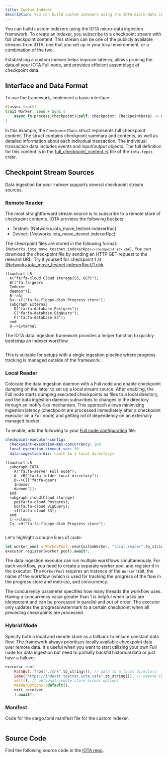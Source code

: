 ```yaml
---
title: Custom Indexer
description: You can build custom indexers using the IOTA micro-data ingestion framework. To create an indexer, you subscribe to a checkpoint stream with full checkpoint content. Establishing a custom indexer helps improve latency, allows pruning the data of your IOTA Full node, and provides efficient assemblage of checkpoint data.
---
```



You can build custom indexers using the IOTA micro-data ingestion framework. To create an indexer, you subscribe to a checkpoint stream with full checkpoint content. This stream can be one of the publicly available streams from IOTA, one that you set up in your local environment, or a combination of the two.

Establishing a custom indexer helps improve latency, allows pruning the data of your IOTA Full node, and provides efficient assemblage of checkpoint data.

## Interface and Data Format

To use the framework, implement a basic interface:

```rust
#[async_trait]
trait Worker: Send + Sync {
    async fn process_checkpoint(&self, checkpoint: CheckpointData) -> Result<()>;
}
```

In this example, the `CheckpointData` struct represents full checkpoint content. The struct contains checkpoint summary and contents, as well as detailed information about each individual transaction. The individual transaction data includes events and input/output objects. The full definition for this content is in the [full_checkpoint_content.rs](https://github.com/iotaledger/iota/blob/releases/iota-graphql-rpc-v2024.1.0-release/crates/iota-types/src/full_checkpoint_content.rs) file of the `iota-types` crate.

## Checkpoint Stream Sources

Data ingestion for your indexer supports several checkpoint stream sources.

### Remote Reader

The most straightforward stream source is to subscribe to a remote store of checkpoint contents. IOTA provides the following buckets:

- Testnet: <CodeBlock>{Networks.iota_move_testnet.indexerRpc}</CodeBlock>
- Devnet: <CodeBlock>{Networks.iota_move_devnet.indexerRpc}</CodeBlock> 

The checkpoint files are stored in the following format: <code>{Networks.iota_move_testnet.indexerRpc+`/<checkpoint_id>.chk`}</code>. You can download the checkpoint file by sending an HTTP GET request to the relevant URL. Try it yourself for checkpoint 1 at [{Networks.iota_move_testnet.indexerRpc}/1.chk](https://indexer.testnet.iota.cafe/1.chk).

```mermaid
flowchart LR
  A("fa:fa-cloud Cloud storage(S3, GCP)");
  B[("fa:fa-gears
  Indexer
  daemon")];
  B-->A;
  B<-->C("fa:fa-floppy-disk Progress store");
  subgraph External
    D("fa:fa-database Postgres");
    E("fa:fa-database BigQuery");
    F("fa:fa-database S3");
  end
  B-->External
```

The IOTA data ingestion framework provides a helper function to quickly bootstrap an indexer workflow.

```rust file=<rootDir>/examples/custom-indexer/rust/remote_reader.rs
```

This is suitable for setups with a single ingestion pipeline where progress tracking is managed outside of the framework.

### Local Reader

Colocate the data ingestion daemon with a Full node and enable checkpoint dumping on the latter to set up a local stream source. After enabling, the Full node starts dumping executed checkpoints as files to a local directory, and the data ingestion daemon subscribes to changes in the directory through an inotify-like mechanism. This approach allows minimizing ingestion latency (checkpoint are processed immediately after a checkpoint executor on a Full node) and getting rid of dependency on an externally managed bucket.

To enable, add the following to your [Full node configuration](../../operator/iota-full-node/overview.mdx) file:

```yaml
checkpoint-executor-config:
  checkpoint-execution-max-concurrency: 200
  local-execution-timeout-sec: 30
  data-ingestion-dir: <path to a local directory>
```

```mermaid
flowchart LR
  subgraph IOTA
    A("fa:fa-server Full node");
    A-->B("fa:fa-folder Local directory");
    B-->C[("fa:fa-gears
    Indexer
    daemon")];
  end
  subgraph cloud[Cloud storage]
    pg(fa:fa-cloud Postgres);
    bq(fa:fa-cloud BigQuery);
    s1(fa:fa-cloud S3);
  end
  C-->cloud;
  C<-->D("fa:fa-floppy-disk Progress store");
```

```rust file=<rootDir>/examples/custom-indexer/rust/local_reader.rs
```

Let's highlight a couple lines of code:

```rust
let worker_pool = WorkerPool::new(CustomWorker, "local_reader".to_string(), concurrency);
executor.register(worker_pool).await?;
```

The data ingestion executor can run multiple workflows simultaneously. For each workflow, you need to create a separate worker pool and register it in the executor. The `WorkerPool` requires an instance of the `Worker` trait, the name of the workflow (which is used for tracking the progress of the flow in the progress store and metrics), and concurrency.

The concurrency parameter specifies how many threads the workflow uses. Having a concurrency value greater than 1 is helpful when tasks are idempotent and can be processed in parallel and out of order. The executor only updates the progress/watermark to a certain checkpoint when all preceding checkpoints are processed.

### Hybrid Mode

Specify both a local and remote store as a fallback to ensure constant data flow. The framework always prioritizes locally available checkpoint data over remote data. It's useful when you want to start utilizing your own Full node for data ingestion but need to partially backfill historical data or just have a failover.
```rust
executor.run(
    PathBuf::from("./chk".to_string()), // path to a local directory
    Some("https://indexer.testnet.iota.cafe".to_string()), // Remote Checkpoint Store
    vec![], // optional remote store access options
    ReaderOptions::default(),
    exit_receiver,
    ).await?;
```


### Manifest

Code for the cargo.toml manifest file for the custom indexer.

```toml file=<rootDir>/examples/custom-indexer/rust/Cargo.toml
```

## Source Code 

Find the following source code in the [IOTA repo](https://github.com/iotaledger/iota/tree/main/examples/custom-indexer/rust).

<Quiz questions={questions} />